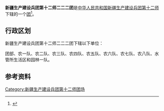 {{中国乡级行政区
|行政区全称           = 新疆生产建设兵团第十二师二二二团
|上级行政区           = [[新疆生产建设兵团第十二师|新疆生产建设兵团第十二师]]
|行政区类别           = [[团_(军队)|团]]
}}

'''新疆生产建设兵团第十二师二二二团'''是[[中华人民共和国|中华人民共和国]][[新疆生产建设兵团|新疆生产建设兵团]][[新疆生产建设兵团第十二师|第十二师]]下辖的一个[[团_(军队)|团]]<ref>{{Cite journal|title=新疆生产建设兵团分布图|author=新疆生产建设兵团年鉴编辑委员会|journal=兵团年鉴|publisher=新疆生产建设兵团年鉴社|doi=10.42437/y.cnki.yxjsc.2021.000007|year=2020|location=乌鲁木齐|page=7-8|issn=1671-3338}}</ref>。

== 行政区划 ==
新疆生产建设兵团第十二师二二二团下辖以下单位：

团部、农一队、农二队、农三队、农四队、农五队、农六队、农七队、农八队、水管所生活区和园林一队。

== 参考资料 ==
{{reflist}}

{{新疆行政区划小作品}}
{{新疆生产建设兵团第十二师}}
{{DEFAULTSORT:222}}
[[Category:新疆生产建设兵团第十二师团场|Category:新疆生产建设兵团第十二师团场]]